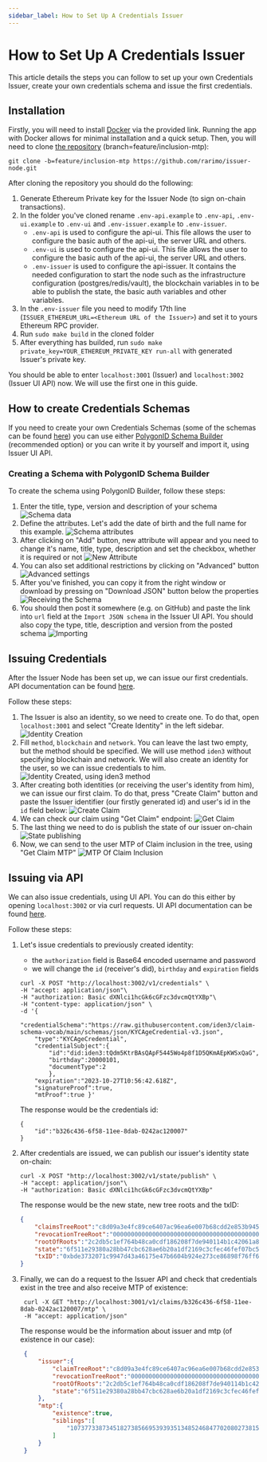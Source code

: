```yaml
---
sidebar_label: How to Set Up A Credentials Issuer
---
```

# How to Set Up A Credentials Issuer

This article details the steps you can follow to set up your own Credentials Issuer, create your own credentials schema and issue the first credentials.

## Installation

Firstly, you will need to install <a href="https://www.docker.com/" target="_blank" rel="noreferrer noopener">Docker</a> via the provided link.
Running the app with Docker allows for minimal installation and a quick setup.
Then, you will need to clone <a href="https://github.com/rarimo/issuer-node/tree/feature/inclusion-mtp" target="_blank" rel="noreferrer noopener">the repository</a> (branch=feature/inclusion-mtp):

```git clone -b=feature/inclusion-mtp https://github.com/rarimo/issuer-node.git```

After cloning the repository you should do the following:
1. Generate Ethereum Private key for the Issuer Node (to sign on-chain transactions).
1. In the folder you've cloned rename `.env-api.example` to `.env-api`, `.env-ui.example` to `.env-ui` and `.env-issuer.example` to `.env-issuer`.
    - `.env-api` is used to configure the api-ui.
    This file allows the user to configure the basic auth of the api-ui, the server URL and others.
    - `.env-ui` is used to configure the api-ui.
    This file allows the user to configure the basic auth of the api-ui, the server URL and others.
    - `.env-issuer` is used to configure the api-issuer.
    It contains the needed configuration to start the node such as the infrastructure configuration (postgres/redis/vault), the blockchain variables in to be able to publish the state, the basic auth variables and other variables.
1. In the `.env-issuer` file you need to modify 17th line (`ISSUER_ETHEREUM_URL=<Ethereum URL of the Issuer>`) and set it to yours Ethereum RPC provider.
1. Run `sudo make build` in the cloned folder
1. After everything has builded, run `sudo make private_key=YOUR_ETHEREUM_PRIVATE_KEY run-all` with generated Issuer's private key.

You should be able to enter `localhost:3001` (Issuer) and `localhost:3002` (Issuer UI API) now. 
We will use the first one in this guide.


## How to create Credentials Schemas

If you need to create your own Credentials Schemas (some of the schemas can be found <a href="https://github.com/iden3/claim-schema-vocab/tree/main/schemas" target="_blank" rel="noreferrer noopener">here</a>) you can use either <a href="https://schema-builder.polygonid.me/builder" target="_blank" rel="noreferrer noopener">PolygonID Schema Builder</a> (recommended option) or you can write it by yourself and import it, using Issuer UI API.


### Creating a Schema with PolygonID Schema Builder

To create the schema using PolygonID Builder, follow these steps:

1. Enter the title, type, version and description of your schema
![Schema data](/img/schema-builder-1.png)
1. Define the attributes. Let's add the date of birth and the full name for this example.
![Schema attributes](/img/schema-builder-2.png)
1. After clicking on "Add" button, new attribute will appear and you need to change it's name, title, type, description and set the checkbox, whether it is required or not
![New Attribute](/img/schema-builder-3.png)
1. You can also set additional restrictions by clicking on "Advanced" button
![Advanced settings](/img/schema-builder-4.png)
1. After you've finished, you can copy it from the right window or download by pressing on "Download JSON" button below the properties
![Receiving the Schema](/img/schema-builder-5.png)
1. You should then post it somewhere (e.g. on GitHub) and paste the link into `url` field at the `Import JSON schema` in the Issuer UI API.
You should also copy the type, title, description and version from the posted schema
![Importing](/img/schema-builder-6.png)


## Issuing Credentials

After the Issuer Node has been set up, we can issue our first credentials.
API documentation can be found [here](https://github.com/rarimo/issuer-node/blob/main/api/api.yaml).

Follow these steps:

1. The Issuer is also an identity, so we need to create one.
To do that, open `localhost:3001` and select "Create Identity" in the left sidebar.
![Identity Creation](/img/issuer-issue-1.png)
1. Fill `method`, `blockchain` and `network`. 
You can leave the last two empty, but the method should be specified.
We will use method `iden3` without specifying blockchain and network.
We will also create an identity for the user, so we can issue credentials to him.
![Identity Created, using iden3 method](/img/issuer-issue-2.png)
1. After creating both identities (or receiving the user's identity from him), we can issue our first claim.
To do that, press "Create Claim" button and paste the Issuer identifier (our firstly generated id) and user's id in the `id` field below:
![Create Claim](/img/issuer-issue-3.png)
1. We can check our claim using "Get Claim" endpoint:
![Get Claim](/img/issuer-issue-4.png)
1. The last thing we need to do is publish the state of our issuer on-chain
![State publishing](/img/issuer-issue-5.png)
1. Now, we can send to the user MTP of Claim inclusion in the tree, using "Get Claim MTP"
![MTP Of Claim Inclusion](/img/issuer-issue-6.png)

## Issuing via API

We can also issue credentials, using UI API.
You can do this either by opening `localhost:3002` or via curl requests.
UI API documentation can be found [here](https://github.com/rarimo/issuer-node/blob/main/api_ui/api.yaml).

Follow these steps:
1. Let's issue credentials to previously created identity:
    - the `authorization` field is Base64 encoded username and password
    - we will change the `id` (receiver's did), `birthday` and `expiration` fields
    ```
    curl -X POST "http://localhost:3002/v1/credentials" \
    -H "accept: application/json"\
    -H "authorization: Basic dXNlci1hcGk6cGFzc3dvcmQtYXBp"\
    -H "content-type: application/json" \
    -d '{
        "credentialSchema":"https://raw.githubusercontent.com/iden3/claim-schema-vocab/main/schemas/json/KYCAgeCredential-v3.json",
        "type":"KYCAgeCredential",
        "credentialSubject":{
            "id":"did:iden3:tQdm5KtrBAsQApF5445Wo4p8f1D5QKmAEpKWSxQaG",
            "birthday":20000101,
            "documentType":2
            },
        "expiration":"2023-10-27T10:56:42.618Z",
        "signatureProof":true,
        "mtProof":true }'
    ```
    The response would be the credentials id:
    ```
    {
        "id":"b326c436-6f58-11ee-8dab-0242ac120007"
    }
    ```
1. After credentials are issued, we can publish our issuer's identity state on-chain:
    ```
    curl -X POST "http://localhost:3002/v1/state/publish" \
    -H "accept: application/json"\
    -H "authorization: Basic dXNlci1hcGk6cGFzc3dvcmQtYXBp" 
    ```
    The response would be the new state, new tree roots and the txID:
    ```json
    {
        "claimsTreeRoot":"c8d09a3e4fc89ce6407ac96ea6e007b68cdd2e853b945c5f9baf70af3faf0510",
        "revocationTreeRoot":"0000000000000000000000000000000000000000000000000000000000000000",
        "rootOfRoots":"2c2db5c1ef764b48ca0cdf186208f7de940114b1c42061a89d3851beeb956c28",
        "state":"6f511e29380a28bb47cbc628ae6b20a1df2169c3cfec46fef07bc5c7ab3e6819",
        "txID":"0xbde3732071c9947d43a46175e47b6604b924e273ce86898f76ff621b6e48691b"
    }
    ```
1. Finally, we can do a request to the Issuer API and check that credentials exist in the tree and also receive MTP of existence:

   ```
    curl -X GET "http://localhost:3001/v1/claims/b326c436-6f58-11ee-8dab-0242ac120007/mtp" \
    -H "accept: application/json"
   ```

    The response would be the information about issuer and mtp (of existence in our case):

    ```json
     {
         "issuer":{
             "claimTreeRoot":"c8d09a3e4fc89ce6407ac96ea6e007b68cdd2e853b945c5f9baf70af3faf0510",
             "revocationTreeRoot":"0000000000000000000000000000000000000000000000000000000000000000",
             "rootOfRoots":"2c2db5c1ef764b48ca0cdf186208f7de940114b1c42061a89d3851beeb956c28",
             "state":"6f511e29380a28bb47cbc628ae6b20a1df2169c3cfec46fef07bc5c7ab3e6819"
         },
         "mtp":{
             "existence":true,
             "siblings":[
                 "10737733873451827385669539393513485246847702080273815461038732999844382514192"
             ]
         }
     }
    ```
